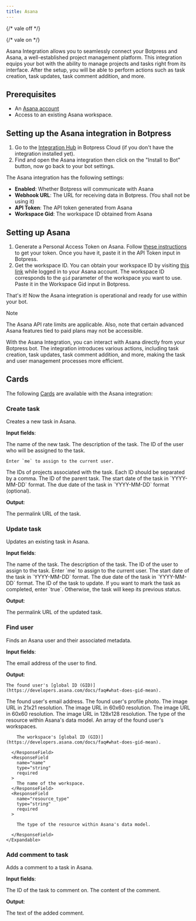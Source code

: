 ```yaml
---
title: Asana
---
```


{/* vale off */}


{/* vale on */}

<OpenInHub integration={integrationVersions.asana}/>

Asana Integration allows you to seamlessly connect your Botpress and Asana, a well-established project management platform. This integration equips your bot with the ability to manage projects and tasks right from its interface. After the setup, you will be able to perform actions such as task creation, task updates, task comment addition, and more.

## Prerequisites

* An [Asana account](https://asana.com/)
* Access to an existing Asana workspace.

## Setting up the Asana integration in Botpress

1. Go to the [Integration Hub](https://app.botpress.cloud/hub) in Botpress Cloud (if you don't have the integration installed yet).
2. Find and open the Asana integration then click on the "Install to Bot" button, now go back to your bot settings.

The Asana integration has the following settings:

* **Enabled**: Whether Botpress will communicate with Asana
* **Webhook URL**: The URL for receiving data in Botpress. (You shall not be using it)
* **API Token**: The API token generated from Asana
* **Workspace Gid**: The workspace ID obtained from Asana

## Setting up Asana

1. Generate a Personal Access Token on Asana. Follow [these instructions](https://developers.asana.com/docs/personal-access-token) to get your token. Once you have it, paste it in the API Token input in Botpress.
2. Get the workspace ID. You can obtain your workspace ID by visiting [this link](https://app.asana.com/api/1.0/workspaces) while logged in to your Asana account. The workspace ID corresponds to the `gid` parameter of the workspace you want to use. Paste it in the Workspace Gid input in Botpress.

That's it! Now the Asana integration is operational and ready for use within your bot.

<Note>
Note

The Asana API rate limits are applicable. Also, note that certain advanced Asana features tied to paid plans may not be accessible.
</Note>

With the Asana Integration, you can interact with Asana directly from your Botpress bot. The integration introduces various actions, including task creation, task updates, task comment addition, and more, making the task and user management processes more efficient.

## Cards

The following [Cards](/learn/reference/cards/introduction) are available with the Asana integration:

### Create task

Creates a new task in Asana.

**Input fields**:

<Expandable>
  <ResponseField
    name="name"
    type="string"
    required
  >
    The name of the new task.
  </ResponseField>
  <ResponseField
    name="notes"
    type="string"
  >
    The description of the task.
  </ResponseField>
  <ResponseField
    name="assignee"
    type="string"
    required
    default="me"
  >
    The ID of the user who will be assigned to the task.

    Enter `me` to assign to the current user.
  </ResponseField>
  <ResponseField
    name="projects"
    type="string"
  >
    The IDs of projects associated with the task. Each ID should be separated by a comma.
  </ResponseField>
  <ResponseField
    name="parent"
    type="string"
  >
    The ID of the parent task.
  </ResponseField>
  <ResponseField
    name="start_on"
    type="string"
  >
    The start date of the task in `YYYY-MM-DD` format.
  </ResponseField>
  <ResponseField
    name="due_on"
    type="string"
  >
    The due date of the task in `YYYY-MM-DD` format (optional).
  </ResponseField>
</Expandable>

**Output**:

<Expandable title="output">
  <ResponseField
    name="permalink_url"
    type="string"
  >
    The permalink URL of the task.
  </ResponseField>
</Expandable>

### Update task

Updates an existing task in Asana.

**Input fields**:

<Expandable title="input fields">
  <ResponseField
    pre={["Name"]}
    name="name"
    type="string"
  >
    The name of the task.
  </ResponseField>
  <ResponseField
    pre={["Notes"]}
    name="notes"
    type="string"
  >
    The description of the task.
  </ResponseField>
  <ResponseField
    pre={["Assignee"]}
    name="assignee"
    type="string"
  >
    The ID of the user to assign to the task. Enter `me` to assign to the current user.
  </ResponseField>
  <ResponseField
    pre={["Start On"]}
    name="start_on"
    type="string"
  >
    The start date of the task in `YYYY-MM-DD` format.
  </ResponseField>
  <ResponseField
    pre={["Due On"]}
    name="due_on"
    type="string"
  >
    The due date of the task in `YYYY-MM-DD` format.
  </ResponseField>
  <ResponseField
    pre={["Task ID"]}
    name="taskId"
    type="string"
    required
  >
    The ID of the task to update.
  </ResponseField>
  <ResponseField
    pre={["Completed"]}
    name="completed"
    type="string"
  >
    If you want to mark the task as completed, enter `true`. Otherwise, the task will keep its previous status.
  </ResponseField>
</Expandable>

**Output**:

<Expandable title="output">
  <ResponseField
    name="permalink_url"
    type="string"
  >
    The permalink URL of the updated task.
  </ResponseField>
</Expandable>

### Find user

Finds an Asana user and their associated metadata.

**Input fields**:

<Expandable title="input fields">
  <ResponseField
    pre={["User Email"]}
    name="userEmail"
    type="string"
  >
    The email address of the user to find.
  </ResponseField>
</Expandable>

**Output**:

<Expandable title="output">
  <ResponseField
    name="gid"
    type="string"
  >

    The found user's [global ID (GID)](https://developers.asana.com/docs/faq#what-does-gid-mean).

  </ResponseField>
  <ResponseField
    name="email"
    type="string"
  >
    The found user's email address.
  </ResponseField>
  <ResponseField
    name="photo"
    type="object | null"
  >
    The found user's profile photo.
    <Expandable>
      <ResponseField
        name="image_21x21"
        type="string"
        required
      >
        The image URL in 21x21 resolution.
      </ResponseField>
      <ResponseField
        name="image_36x36"
        type="string"
        required
      >
        The image URL in 60x60 resolution.
      </ResponseField>
      <ResponseField
        name="image_60x60"
        type="string"
        required
      >
        The image URL in 60x60 resolution.
      </ResponseField>
      <ResponseField
        name="image_128x128"
        type="string"
        required
      >
        The image URL in 128x128 resolution.
      </ResponseField>
    </Expandable>
  </ResponseField>
  <ResponseField
    name="resource_type"
    type="string"
  >
    The type of the resource within Asana's data model.
  </ResponseField>
  <ResponseField
    name="workspaces"
    type="object[]"
  >
    An array of the found user's workspaces.
    <Expandable>
      <ResponseField
        name="gid"
        type="string"
        required
      >

        The workspace's [global ID (GID)](https://developers.asana.com/docs/faq#what-does-gid-mean).

      </ResponseField>
      <ResponseField
        name="name"
        type="string"
        required
      >
        The name of the workspace.
      </ResponseField>
      <ResponseField
        name="resource_type"
        type="string"
        required
      >

        The type of the resource within Asana's data model.

      </ResponseField>
    </Expandable>
  </ResponseField>
</Expandable>

### Add comment to task

Adds a comment to a task in Asana.

**Input fields**:

<Expandable>
  <ResponseField
    pre={["Task ID"]}
    name="taskId"
    type="string"
    required
  >
    The ID of the task to comment on.
  </ResponseField>
  <ResponseField
    pre={["Comment"]}
    name="comment"
    type="string"
    required
  >
    The content of the comment.
  </ResponseField>
</Expandable>

**Output**:

<Expandable>
  <ResponseField
    name="text"
    type="string"
    required
  >
    The text of the added comment.
  </ResponseField>
</Expandable>
